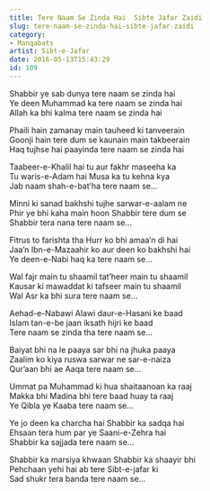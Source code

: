 ```yaml
---
title: Tere Naam Se Zinda Hai  Sibte Jafar Zaidi
slug: tere-naam-se-zinda-hai-sibte-jafar-zaidi
category: 
- Manqabats
artist: Sibt-e-Jafar
date: 2016-05-13T15:43:29
id: 109
---
```


<p>Shabbir ye sab dunya tere naam se zinda hai<br />
Ye deen Muhammad ka tere naam se zinda hai<br />
Allah ka bhi kalma tere naam se zinda hai</p>
<p>Phaili hain zamanay main tauheed ki tanveerain<br />
Goonji hain tere dum se kaunain main takbeerain<br />
Haq tujhse hai paayinda tere naam se zinda hai</p>
<p><!--more--></p>
<p>Taabeer-e-Khalil hai tu aur fakhr maseeha ka<br />
Tu waris-e-Adam hai Musa ka tu kehna kya<br />
Jab naam shah-e-bat’ha tere naam se…</p>
<p>Minni ki sanad bakhshi tujhe sarwar-e-aalam ne<br />
Phir ye bhi kaha main hoon Shabbir tere dum se<br />
Shabbir tera nana tere naam se…</p>
<p>Fitrus to farishta tha Hurr ko bhi amaa’n di hai<br />
Jaa’n Ibn-e-Mazaahir ko aur deen ko bakhshi hai<br />
Ye deen-e-Nabi haq ka tere naam se…</p>
<p>Wal fajr main tu shaamil tat’heer main tu shaamil<br />
Kausar ki mawaddat ki tafseer main tu shaamil<br />
Wal Asr ka bhi sura tere naam se…</p>
<p>Aehad-e-Nabawi Alawi daur-e-Hasani ke baad<br />
Islam tan-e-be jaan iksath hijri ke baad<br />
Tere naam se zinda tha tere naam se…</p>
<p>Baiyat bhi na le paaya sar bhi na jhuka paaya<br />
Zaalim ko kiya ruswa sarwar ne sar-e-naiza<br />
Qur’aan bhi ae Aaqa tere naam se…</p>
<p>Ummat pa Muhammad ki hua shaitaanoan ka raaj<br />
Makka bhi Madina bhi tere baad huay ta raaj<br />
Ye Qibla ye Kaaba tere naam se…</p>
<p>Ye jo deen ka charcha hai Shabbir ka sadqa hai<br />
Ehsaan tera hum par ye Saani-e-Zehra hai<br />
Shabbir ka sajjada tere naam se…</p>
<p>Shabbir ka marsiya khwaan Shabbir ka shaayir bhi<br />
Pehchaan yehi hai ab tere Sibt-e-jafar ki<br />
Sad shukr tera banda tere naam se…</p>